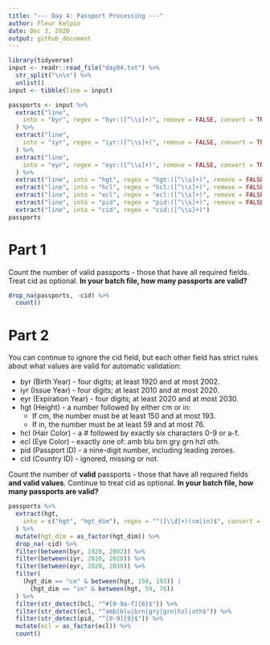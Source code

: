 ```yaml
---
title: "--- Day 4: Passport Processing ---"
author: Fleur Kelpin
date: Dec 3, 2020
output: github_document
---
```


```r
library(tidyverse)
input <- readr::read_file("day04.txt") %>%
  str_split("\n\n") %>%
  unlist()
input <- tibble(line = input)
```

```r
passports <- input %>%
  extract("line",
    into = "byr", regex = "byr:([^\\s]+)", remove = FALSE, convert = TRUE
  ) %>%
  extract("line",
    into = "iyr", regex = "iyr:([^\\s]+)", remove = FALSE, convert = TRUE
  ) %>%
  extract("line",
    into = "eyr", regex = "eyr:([^\\s]+)", remove = FALSE, convert = TRUE
  ) %>%
  extract("line", into = "hgt", regex = "hgt:([^\\s]+)", remove = FALSE) %>%
  extract("line", into = "hcl", regex = "hcl:([^\\s]+)", remove = FALSE) %>%
  extract("line", into = "ecl", regex = "ecl:([^\\s]+)", remove = FALSE) %>%
  extract("line", into = "pid", regex = "pid:([^\\s]+)", remove = FALSE) %>%
  extract("line", into = "cid", regex = "cid:([^\\s]+)")
passports
```
# Part 1
Count the number of valid passports - those that have all required fields.
Treat cid as optional. **In your batch file, how many passports are valid?**

```r
drop_na(passports, -cid) %>%
  count()
```

# Part 2

You can continue to ignore the cid field, but each other field has strict rules
about what values are valid for automatic validation:

* byr (Birth Year) - four digits; at least 1920 and at most 2002.
* iyr (Issue Year) - four digits; at least 2010 and at most 2020.
* eyr (Expiration Year) - four digits; at least 2020 and at most 2030.
* hgt (Height) - a number followed by either cm or in:
  * If cm, the number must be at least 150 and at most 193.
  * If in, the number must be at least 59 and at most 76.
* hcl (Hair Color) - a # followed by exactly six characters 0-9 or a-f.
* ecl (Eye Color) - exactly one of: amb blu brn gry grn hzl oth.
* pid (Passport ID) - a nine-digit number, including leading zeroes.
* cid (Country ID) - ignored, missing or not.

Count the number of **valid** passports - those that have all required fields
**and valid values**. Continue to treat cid as optional. **In your batch file,
how many passports are valid?**

```r
passports %>%
  extract(hgt,
    into = c("hgt", "hgt_dim"), regex = "^([\\d]+)(cm|in)$", convert = TRUE
  ) %>%
  mutate(hgt_dim = as_factor(hgt_dim)) %>%
  drop_na(-cid) %>%
  filter(between(byr, 1920, 2002)) %>%
  filter(between(iyr, 2010, 2020)) %>%
  filter(between(eyr, 2020, 2030)) %>%
  filter(
    (hgt_dim == "cm" & between(hgt, 150, 193)) |
      (hgt_dim == "in" & between(hgt, 59, 76))
  ) %>%
  filter(str_detect(hcl, "^#[0-9a-f]{6}$")) %>%
  filter(str_detect(ecl, "^amb|blu|brn|gry|grn|hzl|oth$")) %>%
  filter(str_detect(pid, "^[0-9]{9}$")) %>%
  mutate(ecl = as_factor(ecl)) %>%
  count()
```
